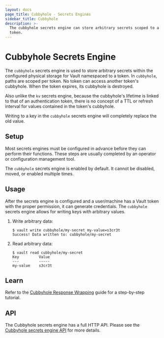 ```yaml
---
layout: docs
page_title: Cubbyhole - Secrets Engines
sidebar_title: Cubbyhole
description: >-
  The cubbyhole secrets engine can store arbitrary secrets scoped to a single
  token.
---
```


# Cubbyhole Secrets Engine

The `cubbyhole` secrets engine is used to store arbitrary secrets within the
configured physical storage for Vault namespaced to a token. In `cubbyhole`,
paths are scoped per token. No token can access another token's cubbyhole. When
the token expires, its cubbyhole is destroyed.

Also unlike the `kv` secrets engine, because the cubbyhole's lifetime is
linked to that of an authentication token, there is no concept of a TTL or
refresh interval for values contained in the token's cubbyhole.

Writing to a key in the `cubbyhole` secrets engine will completely replace the
old value.

## Setup

Most secrets engines must be configured in advance before they can perform their
functions. These steps are usually completed by an operator or configuration
management tool.

The `cubbyhole` secrets engine is enabled by default. It cannot be disabled,
moved, or enabled multiple times.

## Usage

After the secrets engine is configured and a user/machine has a Vault token with
the proper permission, it can generate credentials. The `cubbyhole` secrets
engine allows for writing keys with arbitrary values.

1. Write arbitrary data:

    ```text
    $ vault write cubbyhole/my-secret my-value=s3cr3t
    Success! Data written to: cubbyhole/my-secret
    ```

1. Read arbitrary data:

    ```text
    $ vault read cubbyhole/my-secret
    Key         Value
    ---         -----
    my-value    s3cr3t
    ```

## Learn

Refer to the [Cubbyhole Response Wrapping](https://learn.hashicorp.com/vault/secrets-management/sm-cubbyhole)
guide for a step-by-step tutorial.

## API

The Cubbyhole secrets engine has a full HTTP API. Please see the
[Cubbyhole secrets engine API](/api/secret/cubbyhole/index.html) for more
details.
